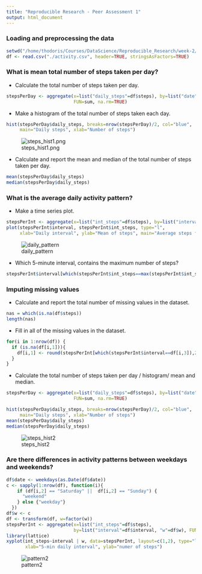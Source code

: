 ```yaml
---
title: "Reproducible Research - Peer Assessment 1"
output: html_document
---
```



### **Loading and preprocessing the data**  
```r
setwd("/home/thodoris/Courses/DataScience/Reproducible_Research/week-2/project/RepData_PeerAssessment1/")
df <- read.csv("./activity.csv", header=TRUE, stringsAsFactors=TRUE)
```
  
  
### **What is mean total number of steps taken per day?** 
-  Calculate the total number of steps taken per day.
```r
stepsPerDay <- aggregate(x=list("daily_steps"=df$steps), by=list("date" = df$date), 
                         FUN=sum, na.rm=TRUE)
```  
-  Make a histogram of the total number of steps taken each day.  
```r
hist(stepsPerDay$daily_steps, breaks=nrow(stepsPerDay)/2, col="blue", 
     main="Daily steps", xlab="Number of steps")
```
![steps_hist1.png](./figure/steps_hist1.png)


-  Calculate and report the mean and median of the total number of steps taken per day.
```r
mean(stepsPerDay$daily_steps)
median(stepsPerDay$daily_steps)
```  
  
### **What is the average daily activity pattern?**  

-  Make a time series plot.
```r
stepsPerInt <- aggregate(x=list("int_steps"=df$steps), by=list("interval" = df$interval), FUN=mean, na.rm=TRUE)
plot(stepsPerInt$interval, stepsPerInt$int_steps, type="l", 
     xlab="Daily interval", ylab="Mean of steps", main="Average steps for each daily interval")
```
![daily_pattern](./figure/daily_pattern.png)


-  Which 5-minute interval, contains the maximum number of steps?
```r
stepsPerInt$interval[which(stepsPerInt$int_steps==max(stepsPerInt$int_steps))]
```  
  
  
### **Imputing missing values**  
-  Calculate and report the total number of missing values in the dataset.

```r
nas = which(is.na(df$steps))
length(nas)
``` 

-  Fill in all of the missing values in the dataset.
```r
for(i in 1:nrow(df)) {
  if (is.na(df[i,1])){
    df[i,1] <- round(stepsPerInt[which(stepsPerInt$interval==df[i,3]),2], 0)
  }
}
```  
  
- Calculate the total number of steps taken per day / histogram/ mean and median.
```r
stepsPerDay <- aggregate(x=list("daily_steps"=df$steps), by=list("date" = df$date), 
                         FUN=sum, na.rm=TRUE)

hist(stepsPerDay$daily_steps, breaks=nrow(stepsPerDay)/2, col="blue", 
     main="Daily steps", xlab="Number of steps")
mean(stepsPerDay$daily_steps)
median(stepsPerDay$daily_steps)
``` 
![steps_hist2](./figure/steps_hist2.png)


  
### **Are there differences in activity patterns between weekdays and weekends?**  
```r
df$date <- weekdays(as.Date(df$date))
c <- sapply(1:nrow(df), function(i){
    if (df[i,2] == "Saturday" ||  df[i,2] == "Sunday") {
      "weekend"
    } else {"weekday"}
  })
df$w <- c
df <- transform(df, w=factor(w))
stepsPerInt <- aggregate(x=list("int_steps"=df$steps), 
                         by=list("interval"=df$interval, "w"=df$w), FUN=mean, na.rm=TRUE)
library(lattice)
xyplot(int_steps~interval | w, data=stepsPerInt, layout=c(1,2), type="l",
       xlab="5-min daily interval", ylab="numer of steps")
```
![pattern2](./figure/pattern2.png)
